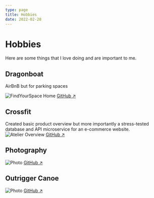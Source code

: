 ```yaml
---
type: page
title: Hobbies
date: 2022-02-28
---
```


# Hobbies

Here are some things that I love doing and are important to me.


## Dragonboat
AirBnB but for parking spaces

<Image
  src="/images/FYS-Home.png"
  alt="FindYourSpace Home"
  width={1125}
  height={750}
  priority
  className="next-image"
/>
[GitHub ↗ ](https://github.com/boc-bulbasaur/FindYourSpace)

## Crossfit
Created basic product overview but more importantly a stress-tested database and API microservice for an e-commerce website.
<Image
  src="/images/Atelier-Overview.png"
  alt="Atelier Overview"
  width={1125}
  height={750}
  priority
  className="next-image"
/>
[GitHub ↗ ](https://github.com/rpp2204-fec-basilseed/Atelier)

## Photography
<Image
  src="/images/F1Compare-Basic.png"
  alt="Photo"
  width={1125}
  height={750}
  priority
  className="next-image"
/>
[GitHub ↗ ](https://github.com/marquezmiko/F1DriverCompare)

## Outrigger Canoe
<Image
  src="/images/F1Compare-Basic.png"
  alt="Photo"
  width={1125}
  height={750}
  priority
  className="next-image"
/>
[GitHub ↗ ](https://github.com/marquezmiko/F1DriverCompare)
